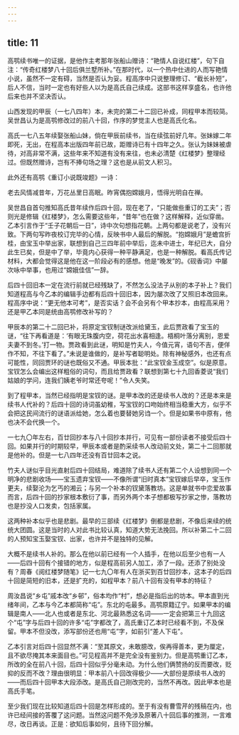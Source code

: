 ```yaml
---
---
---
```

title: 11
---




高鹗续书唯一的证据，是他作主考那年张船山赠诗：“艳情人自说红楼”，句下自注：“传奇红楼梦八十回后俱兰墅所补。”在那时代，以一个热中仕进的人而写艳情小说，虽然不一定有碍，当然是否认为妥。程高序中只说整理修订、“截长补短”，后人不信，当时一定也有好些人以为是高氏自己续成。这部书这样享盛名，也许他后来也并不坚决否认。

山西发现的甲辰（一七八四年）本，未完的第二十二回已补成，同程甲本而较简。吴世昌认为是高鹗修改过的前八十回，作序的梦觉主人也是高氏化名。

高氏一七八五年续娶张船山妹，倘在甲辰前续书，当在续弦前好几年。张妹嫁二年即死，无出，在程高本出版四年前已故，距赠诗已有十四年之久。张认为妹妹被虐待，对高非常不满，这些年来不知道有没有来往，也未必清楚《红楼梦》整理经过。但既然赠诗，岂有不捧句场之理？这也是从前文人积习。

此外还有高鹗《重订小说既竣题》一诗：

老去风情减昔年，万花丛里日高眠。昨宵偶抱嫦娥月，悟得光明自在禅。

吴世昌自首句推知高氏昔年续作后四十回，现在老了，“只能做些重订的工夫”；否则光是修辑《红楼梦》，怎么需要这些年，“昔年”也在做？这样解释，近似穿凿。乙本引言作于“壬子花朝后一日”，诗中次句想指花朝。上两句都是说老了，没有兴致。下两句写昨夜校订完毕的心情，反映书中人最后的解脱。“抱嫦娥月”是蟾宫折桂，由宝玉中举出家，联想到自己三四年前中举后，迄未中进士，年纪已大，自分此生已矣，但是中了举，毕竟内心获得一种平静满足，也是一种解脱。看高氏传记材料，大都会觉得这是他在这一阶段必有的感想。他是“晚发”的。《砚香词》中屡次咏中举事，也用过“嫦娥佳信”一辞。

后四十回旧本一定在流行前就已经残缺了，不然怎么没法子从别的本子补上？我们知道程高与今乙本的编辑手边都有后四十回旧本，因为屡次改了又照旧本改回来。程高序中说：“更无他本可考”，是否实话？会不会另有个甲本抄本，由程高采用？还是甲乙本同是统由高鹗修改补写的？

甲辰本的第二十二回已补，将原定宝钗制谜改派给黛玉，此后贾政看了宝玉的谜，“往下再看道是：‘有眼无珠腹内空，荷花出水喜相逢。梧桐叶落分离别，恩爱夫妻不到冬。’打一物。贾政看到此谜，明知是竹夫人，今值元宵，语句不吉，便佯作不知，不往下看了。”未说是谁做的，是补写者聪明处。除有神秘感外，也还有点可能性，同回贾环的谜也既俗又不通。甲辰本批：“此宝钗金玉成空”。似是原意。宝钗怎么会编出这样粗俗的词句，而且给贾政看？联想到第七十九回香菱说“我们姑娘的学问，连我们姨老爷时常还夸呢！”令人失笑。

到了程甲本，当然已经指明是宝钗的谜。是甲本改的还是续书人改的？还是本来是续书人代补的？后四十回的诗词虽幼稚，写宝钗的口吻始终相当稳重大方，似乎不会把这民间流行的谜语派给她，怎么着也要替她另诌一个。但是如果书中原有，他也决不会代换一个。

一七九〇年左右，百廿回抄本与八十回抄本并行，可见有一部份读者不接受后四十回。如果并行的时期较早，甲辰本或者是酌采续书人改动前文处，第二十二回那就是他补的。但是一七八四年还没有百廿回本之说。

竹夫人谜似乎目光直射后四十回结局，难道除了续书人还有第二个人设想到同一个明净的悲剧收场——宝玉遗弃宝钗——不像所谓“旧时真本”宝钗嫁后早卒，宝玉作更夫，续娶沦为乞丐的湘云；与另一个补本的钗黛落教坊。这是单就书中恋爱故事而言，后四十回的抄家根本敷衍了事，而另外两个本子想都极写抄家之惨，落教坊也是抄没人口发卖，包括家属。

这两种补本似乎也是悲剧。最早的三部续《红楼梦》倒都是悲剧，不像后来续的统统大团圆。这是当时的人对此书比较认真，知道大势无法挽回。所以补第二十二回的人预知宝玉娶宝钗、出家，也许并不是独特的见解。

大概不是续书人补的。那么在他以前已经有一个人插手，在他以后至少也有一人——后四十回有个接错的地方，似是程高前另人加工，添了一段。还添了别处没有？周春《阅红楼梦随笔》记一七九〇年有人在浙买到百廿回抄本，这本子的后四十回是简短的旧本，还是扩充的，如程甲本？前八十回有没有甲本的特征？

周汝昌说“乡屯”戚本改“乡邨”，俗本均作“村”，想必是指后出的坊本。甲本直到光绪年间，乙本与今乙本都简称“屯”。东北的屯最多。高鹗原籍辽宁。如果甲本的编辑是南人——北人也或者是东北、河北最熟悉这名词——一定会把第三十九回这个“屯”字与后四十回的许多“屯”字都改了，高氏重订乙本时已经看不到，不及保留。甲本不但没改，添写部份还也用“屯”字，如前引“差人下屯”。

乙本引言对后四十回显然不满：“至其原文，未敢臆改，俟再得善本，更为厘定，且不欲尽掩其本来面目也。”可见程高并不是完全没有鉴别力。但是高鹗重订乙本，所改的全在前八十回，后四十回似乎分毫未动。为什么他们俩赞扬的反而要改，贬抑的反而不改？理由很明显：甲本前八十回改得极少——大部份是原续书人改的——而后四十回甲本大段添改。是高氏自己刚改完的，当然不再改。因此甲本也是高氏手笔。

至少我们现在比较知道后四十回是怎样形成的。至于有没有曹雪芹的残稿在内，也许已经间接的答覆了这问题。当然这问题不免涉及原著八十回后事的推测，一言难尽，改日再谈。正是：欲知后事如何，且待下回分解。